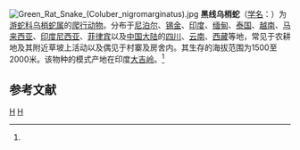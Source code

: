 {{Speciesbox
| genus = Zaocys
| species = nigromarginatus
| authority = (Blyth, 1854)<ref name='id4733'>{{cite web| url =http://www.bioinfo.cn/db05/BjdwSpecies.php?action=view&id=4733| title =黑线乌梢蛇| work =《中国动物物种编目数据库》| publisher =中国科学院微生物研究所| author =中国科学院动物研究所| accessdate =2009-04-11| deadurl =yes| archiveurl =https://web.archive.org/web/20160305040903/http://www.bioinfo.cn/db05/BjdwSpecies.php?action=view&id=4733| archivedate =2016-03-05}}</ref>
}}
[[File:Green_Rat_Snake_(Coluber_nigromarginatus).jpg|thumb]]
'''黑线乌梢蛇'''（[[学名|学名]]：{{lang|la|''Zaocys nigromarginatus''}}）为[[游蛇科|游蛇科]][[乌梢蛇属|乌梢蛇属]]的[[爬行动物|爬行动物]]。分布于[[尼泊尔|尼泊尔]]、[[锡金|锡金]]、[[印度|印度]]、[[缅甸|缅甸]]、[[泰国|泰国]]、[[越南|越南]]、[[马来西亚|马来西亚]]、[[印度尼西亚|印度尼西亚]]、[[菲律宾|菲律宾]]以及[[中国大陆|中国大陆]]的[[四川|四川]]、[[云南|云南]]、[[西藏|西藏]]等地，常见于农耕地及其附近草坡上活动以及偶见于村寨及房舍内。其生存的海拔范围为1500至2000米。该物种的模式产地在印度[[大吉岭|大吉岭]]。<ref name='id4733'/>

== 参考文献 ==
{{reflist}}

{{taxonbar}}

[[Category:1854年描述的动物|H]]
[[Category:乌梢蛇属|H]]